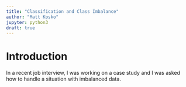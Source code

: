 ```yaml
---
title: "Classification and Class Imbalance"
author: "Matt Kosko"
jupyter: python3
draft: true
---
```


# Introduction

In a recent job interview, I was working on a case study and I was asked how to handle a situation with imbalanced data. 